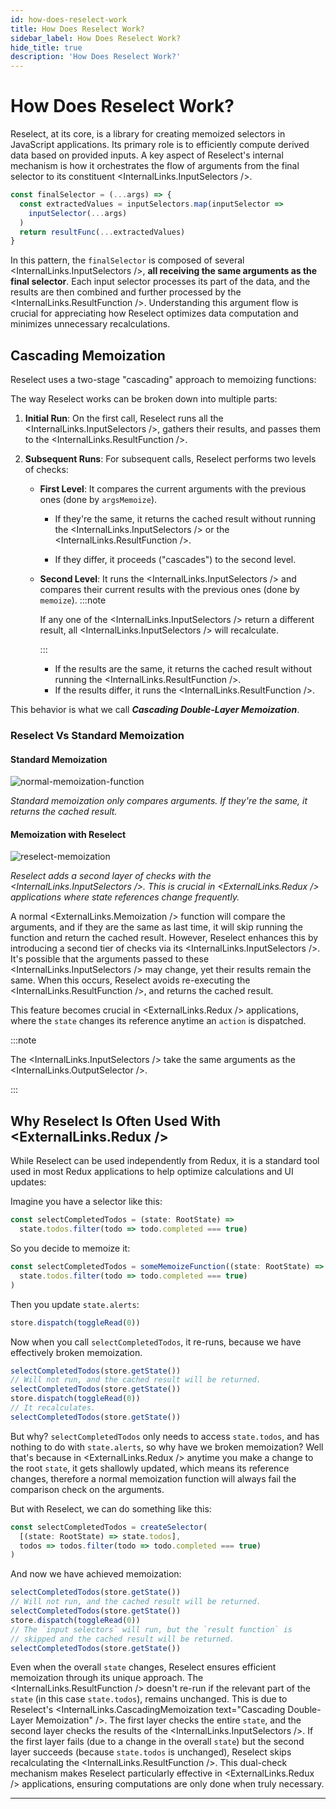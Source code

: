 ```yaml
---
id: how-does-reselect-work
title: How Does Reselect Work?
sidebar_label: How Does Reselect Work?
hide_title: true
description: 'How Does Reselect Work?'
---
```



# How Does Reselect Work?

Reselect, at its core, is a library for creating memoized selectors in JavaScript applications. Its primary role is to efficiently compute derived data based on provided inputs. A key aspect of Reselect's internal mechanism is how it orchestrates the flow of arguments from the final selector to its constituent <InternalLinks.InputSelectors />.

```ts
const finalSelector = (...args) => {
  const extractedValues = inputSelectors.map(inputSelector =>
    inputSelector(...args)
  )
  return resultFunc(...extractedValues)
}
```

In this pattern, the `finalSelector` is composed of several <InternalLinks.InputSelectors />, **all receiving the same arguments as the final selector**. Each input selector processes its part of the data, and the results are then combined and further processed by the <InternalLinks.ResultFunction />. Understanding this argument flow is crucial for appreciating how Reselect optimizes data computation and minimizes unnecessary recalculations.

## Cascading Memoization

Reselect uses a two-stage "cascading" approach to memoizing functions:

The way Reselect works can be broken down into multiple parts:

1. **Initial Run**: On the first call, Reselect runs all the <InternalLinks.InputSelectors />, gathers their results, and passes them to the <InternalLinks.ResultFunction />.

2. **Subsequent Runs**: For subsequent calls, Reselect performs two levels of checks:

   - **First Level**: It compares the current arguments with the previous ones (done by `argsMemoize`).

     - If they're the same, it returns the cached result without running the <InternalLinks.InputSelectors /> or the <InternalLinks.ResultFunction />.

     - If they differ, it proceeds ("cascades") to the second level.

   - **Second Level**: It runs the <InternalLinks.InputSelectors /> and compares their current results with the previous ones (done by `memoize`).
     :::note

     If any one of the <InternalLinks.InputSelectors /> return a different result, all <InternalLinks.InputSelectors /> will recalculate.

     :::

     - If the results are the same, it returns the cached result without running the <InternalLinks.ResultFunction />.
     - If the results differ, it runs the <InternalLinks.ResultFunction />.

This behavior is what we call **_Cascading Double-Layer Memoization_**.

### Reselect Vs Standard Memoization

#### Standard Memoization

![normal-memoization-function](../../static/img/normal-memoization-function.png)

_Standard memoization only compares arguments. If they're the same, it returns the cached result._

#### Memoization with Reselect

![reselect-memoization](../../static/img/reselect-memoization.png)

_Reselect adds a second layer of checks with the <InternalLinks.InputSelectors />. This is crucial in <ExternalLinks.Redux /> applications where state references change frequently._

A normal <ExternalLinks.Memoization /> function will compare the arguments, and if they are the same as last time, it will skip running the function and return the cached result. However, Reselect enhances this by introducing a second tier of checks via its <InternalLinks.InputSelectors />. It's possible that the arguments passed to these <InternalLinks.InputSelectors /> may change, yet their results remain the same. When this occurs, Reselect avoids re-executing the <InternalLinks.ResultFunction />, and returns the cached result.

This feature becomes crucial in <ExternalLinks.Redux /> applications, where the `state` changes its reference anytime an `action` is dispatched.

:::note

The <InternalLinks.InputSelectors /> take the same arguments as the <InternalLinks.OutputSelector />.

:::

## Why Reselect Is Often Used With <ExternalLinks.Redux />

While Reselect can be used independently from Redux, it is a standard tool used in most Redux applications to help optimize calculations and UI updates:

Imagine you have a selector like this:

```ts
const selectCompletedTodos = (state: RootState) =>
  state.todos.filter(todo => todo.completed === true)
```

So you decide to memoize it:

```ts
const selectCompletedTodos = someMemoizeFunction((state: RootState) =>
  state.todos.filter(todo => todo.completed === true)
)
```

Then you update `state.alerts`:

```ts
store.dispatch(toggleRead(0))
```

Now when you call `selectCompletedTodos`, it re-runs, because we have effectively broken memoization.

```ts
selectCompletedTodos(store.getState())
// Will not run, and the cached result will be returned.
selectCompletedTodos(store.getState())
store.dispatch(toggleRead(0))
// It recalculates.
selectCompletedTodos(store.getState())
```

But why? `selectCompletedTodos` only needs to access `state.todos`, and has nothing to do with `state.alerts`, so why have we broken memoization? Well that's because in <ExternalLinks.Redux /> anytime you make a change to the root `state`, it gets shallowly updated, which means its reference changes, therefore a normal memoization function will always fail the comparison check on the arguments.

But with Reselect, we can do something like this:

```ts
const selectCompletedTodos = createSelector(
  [(state: RootState) => state.todos],
  todos => todos.filter(todo => todo.completed === true)
)
```

And now we have achieved memoization:

```ts
selectCompletedTodos(store.getState())
// Will not run, and the cached result will be returned.
selectCompletedTodos(store.getState())
store.dispatch(toggleRead(0))
// The `input selectors` will run, but the `result function` is
// skipped and the cached result will be returned.
selectCompletedTodos(store.getState())
```

Even when the overall `state` changes, Reselect ensures efficient memoization through its unique approach. The <InternalLinks.ResultFunction /> doesn't re-run if the relevant part of the `state` (in this case `state.todos`), remains unchanged. This is due to Reselect's <InternalLinks.CascadingMemoization text="Cascading Double-Layer Memoization" />. The first layer checks the entire `state`, and the second layer checks the results of the <InternalLinks.InputSelectors />. If the first layer fails (due to a change in the overall `state`) but the second layer succeeds (because `state.todos` is unchanged), Reselect skips recalculating the <InternalLinks.ResultFunction />. This dual-check mechanism makes Reselect particularly effective in <ExternalLinks.Redux /> applications, ensuring computations are only done when truly necessary.

---
